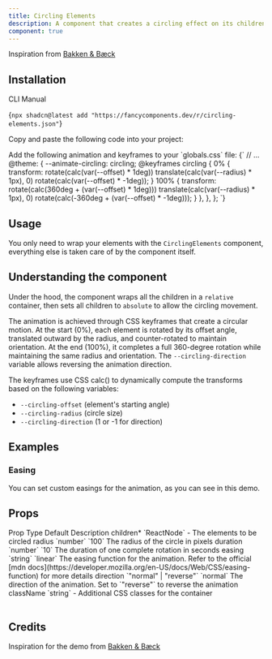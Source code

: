 ```yaml
---
title: Circling Elements
description: A component that creates a circling effect on its children.
component: true
---
```


<ComponentPreview name="circling-elements-demo" />

Inspiration from [Bakken & Bæck](https://www.instagram.com/p/DBG5fLdiN4Q/?img_index=1)

## Installation

<Tabs defaultValue="cli">

<TabsList>
  <TabsTrigger value="cli">CLI</TabsTrigger>
  <TabsTrigger value="manual">Manual</TabsTrigger>
</TabsList>
<TabsContent value="cli">

<CodeBlockWrapper language="bash">{`npx shadcn@latest add "https://fancycomponents.dev/r/circling-elements.json"`}</CodeBlockWrapper>

</TabsContent>
<TabsContent value="manual">

<Steps>

<Step>Copy and paste the following code into your project:</Step>

<ComponentSource name="circling-elements" />

<Step>
  Add the following animation and keyframes to your `globals.css` file:
</Step>

<CodeBlockWrapper language="typescript">
  {`
  // ...
  @theme: {
    --animate-circling: circling;
    @keyframes circling {
      0% {
        transform: rotate(calc(var(--offset) * 1deg)) translate(calc(var(--radius) * 1px), 0) rotate(calc(var(--offset) * -1deg));
      }
      100% {
        transform: rotate(calc(360deg + (var(--offset) * 1deg))) translate(calc(var(--radius) * 1px), 0) rotate(calc(-360deg + (var(--offset) * -1deg)));
      } 
    },
  },
};
`}
</CodeBlockWrapper>

</Steps>

</TabsContent>
</Tabs>

## Usage

You only need to wrap your elements with the `CirclingElements` component, everything else is taken care of by the component itself.

## Understanding the component

Under the hood, the component wraps all the children in a `relative` container, then sets all children to `absolute` to allow the circling movement.

The animation is achieved through CSS keyframes that create a circular motion. At the start (0%), each element is rotated by its offset angle, translated outward by the radius, and counter-rotated to maintain orientation. At the end (100%), it completes a full 360-degree rotation while maintaining the same radius and orientation. The `--circling-direction` variable allows reversing the animation direction.

The keyframes use CSS calc() to dynamically compute the transforms based on the following variables:

- `--circling-offset` (element's starting angle)
- `--circling-radius` (circle size)
- `--circling-direction` (1 or -1 for direction)

## Examples

### Easing

You can set custom easings for the animation, as you can see in this demo.

<ComponentPreview name="circling-elements-easing-demo" />

## Props

<Table>
  <TableHeader>
    <TableRow>
      <TableHead>Prop</TableHead>
      <TableHead>Type</TableHead>
      <TableHead>Default</TableHead>
      <TableHead>Description</TableHead>
    </TableRow>
  </TableHeader>
  <TableBody>
    <TableRow>
      <TableCell>
        children<span className="text-red-500">*</span>
      </TableCell>
      <TableCell>`ReactNode`</TableCell>
      <TableCell>-</TableCell>
      <TableCell>The elements to be circled</TableCell>
    </TableRow>
    <TableRow>
      <TableCell>radius</TableCell>
      <TableCell>`number`</TableCell>
      <TableCell>`100`</TableCell>
      <TableCell>The radius of the circle in pixels</TableCell>
    </TableRow>
    <TableRow>
      <TableCell>duration</TableCell>
      <TableCell>`number`</TableCell>
      <TableCell>`10`</TableCell>
      <TableCell>The duration of one complete rotation in seconds</TableCell>
    </TableRow>
    <TableRow>
      <TableCell>easing</TableCell>
      <TableCell>`string`</TableCell>
      <TableCell>`linear`</TableCell>
      <TableCell>
        The easing function for the animation. Refer to the official [mdn
        docs](https://developer.mozilla.org/en-US/docs/Web/CSS/easing-function)
        for more details
      </TableCell>
    </TableRow>
    <TableRow>
      <TableCell>direction</TableCell>
      <TableCell>`"normal" | "reverse"`</TableCell>
      <TableCell>`normal`</TableCell>
      <TableCell>
        The direction of the animation. Set to `"reverse"` to reverse the
        animation
      </TableCell>
    </TableRow>
    <TableRow>
      <TableCell>className</TableCell>
      <TableCell>`string`</TableCell>
      <TableCell>-</TableCell>
      <TableCell>Additional CSS classes for the container</TableCell>
    </TableRow>
  </TableBody>
</Table>

## Credits

Inspiration for the demo from [Bakken & Bæck](https://www.instagram.com/p/DBG5fLdiN4Q/?img_index=1)
